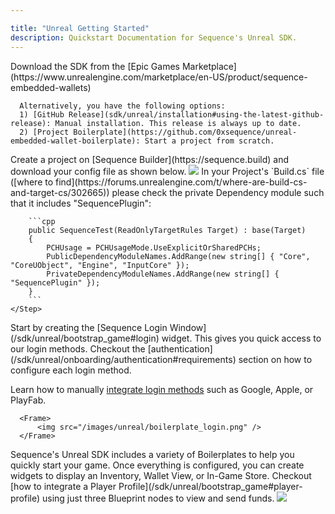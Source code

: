 ---

title: "Unreal Getting Started"
description: Quickstart Documentation for Sequence's Unreal SDK.
---

<Steps>
  <Step title="Install the Unreal SDK">
      Download the SDK from the [Epic Games Marketplace](https://www.unrealengine.com/marketplace/en-US/product/sequence-embedded-wallets)

      Alternatively, you have the following options:
      1) [GitHub Release](sdk/unreal/installation#using-the-latest-github-release): Manual installation. This release is always up to date.
      2) [Project Boilerplate](https://github.com/0xsequence/unreal-embedded-wallet-boilerplate): Start a project from scratch.
  </Step>
  <Step title="Configure the SDK">
        Create a project on [Sequence Builder](https://sequence.build) and download your config file as shown below.
      <Frame>
          <img src="/images/unreal/builder_config_file.png" />
      </Frame>
  </Step>
    <Step>
        In your Project's `Build.cs` file ([where to find](https://forums.unrealengine.com/t/where-are-build-cs-and-target-cs/302665)) please check the private Dependency module such that it includes "SequencePlugin":

        ```cpp
        public SequenceTest(ReadOnlyTargetRules Target) : base(Target)
        {
            PCHUsage = PCHUsageMode.UseExplicitOrSharedPCHs;
            PublicDependencyModuleNames.AddRange(new string[] { "Core", "CoreUObject", "Engine", "InputCore" });
            PrivateDependencyModuleNames.AddRange(new string[] { "SequencePlugin" });
        }
        ```
    </Step>
  <Step title="Integrate Login">
Start by creating the [Sequence Login Window](/sdk/unreal/bootstrap_game#login) widget. This gives you quick access
to our login methods. Checkout the [authentication](/sdk/unreal/onboarding/authentication#requirements) section on how to
configure each login method.

Learn how to manually [integrate login methods](/sdk/unreal/onboarding/authentication) such as Google, Apple, or PlayFab.

      <Frame>
          <img src="/images/unreal/boilerplate_login.png" />
      </Frame>
  </Step>
    <Step title="Bootstrap your Game">
Sequence's Unreal SDK includes a variety of Boilerplates to help you quickly start your game.
Once everything is configured, you can create widgets to display an Inventory, Wallet View, or In-Game Store.
Checkout [how to integrate a Player Profile](/sdk/unreal/bootstrap_game#player-profile) using just three Blueprint nodes to view and send funds.

<Frame>
    <img src="/images/unreal/boilerplate_profile.png" />
</Frame>

  </Step>
</Steps>
